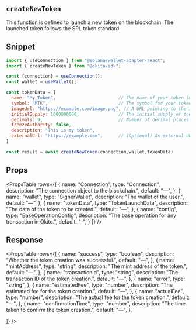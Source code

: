
## `createNewToken`

This function is defined to launch a new token on the blockchain. The launched token follows the SPL token standard.

## Snippet

``` jsx filename="page.tsx"
import { useConnection } from "@solana/wallet-adapter-react";
import { createNewToken } from "@okito/sdk";

const {connection} = useConnection();
const wallet = useWallet();

const tokenData = {
  name: "My Token",                        // The name of your token (max 32 characters)
  symbol: "MTK",                           // The symbol for your token (max 10 characters)
  imageUrl: "https://example.com/image.png", // A URL pointing to the image to your token
  initialSupply: 1000000000,               // The initial supply of tokens (in base units)
  decimals: 9,                             // Number of decimal places your token will have
  freezeAuthority: false,                  
  description: "This is my token",         
  externalUrl: "https://example.com",      // (Optional) An external URL for your project 
}

const result = await createNewToken(connection,wallet,tokenData)
```


## Props

<PropsTable
  rows={[
    {
      name: "Connection",
      type: "Connection",
      description: "The connection object to the blockchain.",
      default: "—",
    },
    {
      name: "wallet",
      type: "SignerWallet",
      description: "The wallet of the user.",
      default: "—",
    },
    {
      name: "tokenData",
      type: "TokenLaunchData",
      description: "The data of the token to be created.",
      default: "—",
    },
    {
      name: "config",
      type: "BaseOperationConfig",
      description: "The base operation for any transaction in Okito.",
      default: "-",
    }
  ]}
/>




## Response


<PropsTable
  rows={[
    {
      name: "success",
      type: "boolean",
      description: "Whether the token creation was successful.",
      default: "—",
    },
    {
      name: "mintAddress",
      type: "string",
      description: "The mint address of the token.",
      default: "—",
    },
    {
      name: "transactionId",
      type: "string",
      description: "The transaction ID of the token creation.",
      default: "—",
    },
        {
      name: "error",
      type: "string",
    },
    {
      name: "estimatedFee",
      type: "number",
      description: "The estimated fee for the token creation.",
      default: "—",
    },
    {
      name: "actualFee",
      type: "number",
      description: "The actual fee for the token creation.",
      default: "—",
    },
    {
      name: "confirmationTime",
      type: "number",
      description: "The time taken to confirm the token creation.",
      default: "—",
    },

    
  ]}
/>
